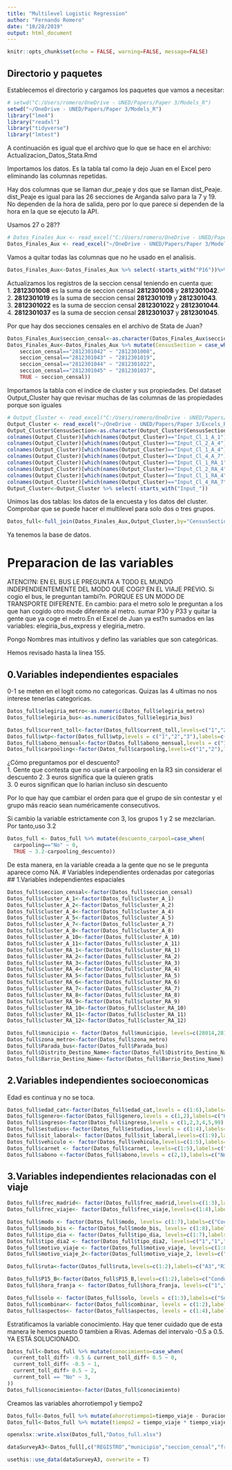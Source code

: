```yaml
---
title: "Multilevel Logistic Regression"
author: "Fernando Romero"
date: "10/28/2019"
output: html_document
---
```


```r
knitr::opts_chunk$set(echo = FALSE, warning=FALSE, message=FALSE)
```

## Directorio y paquetes

Establecemos el directorio y cargamos los paquetes que vamos a necesitar:

```r
# setwd("C:/Users/romero/OneDrive - UNED/Papers/Paper 3/Models_R")
setwd("~/OneDrive - UNED/Papers/Paper 3/Models_R")
library("lme4")
library("readxl")
library("tidyverse")
library("lmtest")
```

A continuación es igual que el archivo que lo que se hace en el archivo: Actualizacion_Datos_Stata.Rmd

Importamos los datos. Es la tabla tal como la dejo Juan en el Excel pero eliminando las columnas repetidas.

Hay dos columnas que se llaman dur_peaje y dos que se llaman dist_Peaje. dist_Peaje es igual para las 26 secciones de Arganda salvo para la 7 y 19. No dependen de la hora de salida, pero por lo que parece si dependen de la hora en la que se ejecuto la API.

Usamos 27 o 28??
```r
# Datos_Finales_Aux <- read_excel("C:/Users/romero/OneDrive - UNED/Papers/Paper 3/Models_Stata/Datos_Finales_Aux_FR_20191027.xlsx")
Datos_Finales_Aux <- read_excel("~/OneDrive - UNED/Papers/Paper 3/Models_Stata/Datos_Finales_Aux_FR_20191027.xlsx")
```
Vamos a quitar todas las columnas que no he usado en el analisis.
```r
Datos_Finales_Aux<-Datos_Finales_Aux %>% select(-starts_with("P16"))%>% select(-starts_with("P17"))%>% select(-starts_with("P20"))%>% select(-starts_with("P21"))
```


Actualizamos los registros de la seccion censal teniendo en cuenta que:  
1. **2812301008** es la suma de seccion censal **2812301008** y **2812301042**.  
2. **2812301019** es la suma de seccion censal **2812301019** y **2812301043**.  
3. **2812301022** es la suma de seccion censal **2812301022** y **2812301044**.  
4. **2812301037** es la suma de seccion censal **2812301037** y **2812301045**.

Por que hay dos secciones censales en el archivo de Stata de Juan?
```r
Datos_Finales_Aux$seccion_censal<-as.character(Datos_Finales_Aux$seccion_censal)
Datos_Finales_Aux<-Datos_Finales_Aux %>% mutate(CensusSection = case_when(
    seccion_censal=="2812301042" ~ "2812301008",
    seccion_censal=="2812301043" ~ "2812301019",
    seccion_censal=="2812301044" ~ "2812301022",
    seccion_censal=="2812301045" ~ "2812301037",
    TRUE ~ seccion_censal))
```

Importamos la tabla con el indice de cluster y sus propiedades.
Del dataset Output_Cluster hay que revisar muchas de las columnas de las propiedades porque son iguales
```r
# Output_Cluster <- read_excel("C:/Users/romero/OneDrive - UNED/Papers/Paper 3/Excels_Resultados/Output_Cluster.xlsx")
Output_Cluster <- read_excel("~/OneDrive - UNED/Papers/Paper 3/Excels_Resultados/Output_Cluster.xlsx")
Output_Cluster$CensusSection<-as.character(Output_Cluster$CensusSection)
colnames(Output_Cluster)[which(names(Output_Cluster)=="Input_Cl_1_A_1")]<-"Arg_Cluster_Income"
colnames(Output_Cluster)[which(names(Output_Cluster)=="Input_Cl_2_A_4")]<-"Arg_Cluster_Age"
colnames(Output_Cluster)[which(names(Output_Cluster)=="Input_Cl_1_A_4")]<-"Arg_Cluster_Women"
colnames(Output_Cluster)[which(names(Output_Cluster)=="Input_Cl_4_A_7")]<-"Arg_Cluster_Right_Wing"
colnames(Output_Cluster)[which(names(Output_Cluster)=="Input_Cl_1_RA_1")]<-"ArgRiv_Cluster_Income"
colnames(Output_Cluster)[which(names(Output_Cluster)=="Input_Cl_2_RA_4")]<-"ArgRiv_Cluster_Age"
colnames(Output_Cluster)[which(names(Output_Cluster)=="Input_Cl_1_RA_4")]<-"ArgRiv_Cluster_Women"
colnames(Output_Cluster)[which(names(Output_Cluster)=="Input_Cl_4_RA_7")]<-"ArgRiv_Cluster_Right_Wing"
Output_Cluster<-Output_Cluster %>% select(-starts_with("Input_"))
```

Unimos las dos tablas: los datos de la encuesta y los datos del cluster.
Comprobar que se puede hacer el multilevel para solo dos o tres grupos.
```r
Datos_full<-full_join(Datos_Finales_Aux,Output_Cluster,by="CensusSection")
```

Ya tenemos la base de datos.

# Preparacion de las variables

ATENCI?N: EN EL BUS LE PREGUNTA A TODO EL MUNDO INDEPENDIENTEMENTE DEL MODO QUE COGI? EN EL VIAJE PREVIO. 
Si cogio el bus, le preguntan tambi?n. PORQUE ES UN MODO DE TRANSPORTE DIFERENTE.
En cambio: para el metro solo le preguntan a los que han cogido otro mode diferente al metro.
sumar P30 y P33 y quitar la gente que ya coge el metro.En el Excel de Juan ya est?n sumados en las variables: elegiria_bus_express y elegiria_metro.

Pongo Nombres mas intuitivos y defino las variables que son categóricas.

Hemos revisado hasta la linea 155. 

## 0.Variables independientes espaciales
0-1 se meten en el logit como no categoricas. Quizas las 4 ultimas no nos interese tenerlas categoricas.
```r
Datos_full$elegiria_metro<-as.numeric(Datos_full$elegiria_metro)
Datos_full$elegiria_bus<-as.numeric(Datos_full$elegiria_bus)

Datos_full$current_toll<-factor(Datos_full$current_toll,levels=c("1","2"),labels=c("Si","No"))
Datos_full$wtp<-factor(Datos_full$wtp,levels = c("1","2","3"),labels=c("Si","No","No_Destino"))
Datos_full$abono_mensual<-factor(Datos_full$abono_mensual,levels = c("1","2"),labels=c("Si","No"))
Datos_full$carpooling<-factor(Datos_full$carpooling,levels=c("1","2"),labels=c("Si","No"))
```

¿Cómo preguntamos por el descuento?  
1. Gente que contesta que no usaria el carpooling en la R3 sin considerar el descuento
2. 3 euros significa que la quieren gratis  
3. 0 euros significan que lo harian incluso sin descuento

Por lo que hay que cambiar el orden para que el grupo de sin contestar y el grupo más reacio sean numéricamente consecutivos.

Si cambio la variable estrictamente con 3, los grupos 1 y 2 se mezclarian. Por tanto,uso 3.2
```r
Datos_full <- Datos_full %>% mutate(descuento_carpool=case_when(
  carpooling=="No" ~ 0,
  TRUE ~ 3.2-carpooling_descuento))
```

De esta manera, en la variable creada a la gente que no se le pregunta aparece como NA.
# Variables independientes ordenadas por categorias  
## 1.Variables independientes espaciales
```r
Datos_full$seccion_censal<-factor(Datos_full$seccion_censal)
Datos_full$cluster_A_1<-factor(Datos_full$cluster_A_1)
Datos_full$cluster_A_2<-factor(Datos_full$cluster_A_2)
Datos_full$cluster_A_4<-factor(Datos_full$cluster_A_4)
Datos_full$cluster_A_5<-factor(Datos_full$cluster_A_5)
Datos_full$cluster_A_7<-factor(Datos_full$cluster_A_7)
Datos_full$cluster_A_8<-factor(Datos_full$cluster_A_8)
Datos_full$cluster_A_10<-factor(Datos_full$cluster_A_10)
Datos_full$cluster_A_11<-factor(Datos_full$cluster_A_11)
Datos_full$cluster_RA_1<-factor(Datos_full$cluster_RA_1)
Datos_full$cluster_RA_2<-factor(Datos_full$cluster_RA_2)
Datos_full$cluster_RA_3<-factor(Datos_full$cluster_RA_3)
Datos_full$cluster_RA_4<-factor(Datos_full$cluster_RA_4)
Datos_full$cluster_RA_5<-factor(Datos_full$cluster_RA_5)
Datos_full$cluster_RA_6<-factor(Datos_full$cluster_RA_6)
Datos_full$cluster_RA_7<-factor(Datos_full$cluster_RA_7)
Datos_full$cluster_RA_8<-factor(Datos_full$cluster_RA_8)
Datos_full$cluster_RA_9<-factor(Datos_full$cluster_RA_9)
Datos_full$cluster_RA_10<-factor(Datos_full$cluster_RA_10)
Datos_full$cluster_RA_11<-factor(Datos_full$cluster_RA_11)
Datos_full$cluster_RA_12<-factor(Datos_full$cluster_RA_12)

Datos_full$municipio <- factor(Datos_full$municipio, levels=c(28014,28123),labels = c("Arganda","Rivas"))
Datos_full$zona_metro<-factor(Datos_full$zona_metro)
Datos_full$Parada_bus<-factor(Datos_full$Parada_bus)
Datos_full$Distrito_Destino_Name<-factor(Datos_full$Distrito_Destino_Name)
Datos_full$Barrio_Destino_Name<-factor(Datos_full$Barrio_Destino_Name)

```

## 2.Variables independientes socioeconomicas
Edad es continua y no se toca.

```r
Datos_full$edad_cat<-factor(Datos_full$edad_cat,levels = c(1:6),labels=c("15 o menos","De 16 a 26","De 27 a 34","De 35 a 49","De 50 a 64","Mayor de 64"))
Datos_full$genero<-factor(Datos_full$genero,levels = c(1,2),labels=c("Hombre","Mujer"))
Datos_full$ingreso<-factor(Datos_full$ingreso,levels = c(1,2,3,4,5,99),labels=c("Menos_900","900_1600","1600_2500","2500_3000","Mas_3000","NS_NC"))
Datos_full$estudios<-factor(Datos_full$estudios,levels = c(1:4),labels=c("Sin_estudios","Estudios_primarios","Estudios_Secundarios","Estudios_Universitarios"))
Datos_full$sit_laboral<- factor(Datos_full$sit_laboral,levels=c(1:9),labels=c("Employed","Student","Employed_Student","Unpaid_household","Retire","Pensiones","Unemployed_Looking","Unemployed_Not_Looking","Other"))
Datos_full$vehiculo <- factor(Datos_full$vehiculo,levels=c(1:5),labels=c("No","Yes_Driver","Yes_ST_Driver","Yes_No_Driver","Yes_Passenger"))
Datos_full$carnet <- factor(Datos_full$carnet, levels=c(1:5),labels=c("NO","DeMoto","DeCoche","DeMotoYCoche","NoProcede"))
Datos_full$abono <-factor(Datos_full$abono,levels = c(2,1),labels=c("No","Yes"))

```

## 3.Variables independientes relacionadas con el viaje
```r
Datos_full$frec_madrid<- factor(Datos_full$frec_madrid,levels=c(1:3),labels=c("More_3days","1-3days","1_2month"))
Datos_full$frec_viaje<- factor(Datos_full$frec_viaje,levels=c(1:4),labels=c("4 o mas dias a la semana","1-3 dias a la semana","1-2 veces al mes","Menos de una vez al mes"))

Datos_full$modo <- factor(Datos_full$modo, levels= c(1:7),labels=c("Coche","Motocicleta","Bus","Metro","Taxi","VTC","Bus_Discrecional"))
Datos_full$modo_bis <- factor(Datos_full$modo_bis, levels= c(1:8),labels=c("Coche","Motocicleta","Bus","Metro","Taxi","VTC","Bus_Discrecional","R3"))
Datos_full$tipo_dia <- factor(Datos_full$tipo_dia, levels=c(1:7),labels = c("Monday","Tuesday","Wednesday","Thursday","Friday","Saturday","Sunday"))
Datos_full$tipo_dia2 <- factor(Datos_full$tipo_dia2, levels=c("1","1","1","1","1","2","3"),labels = c("Weekday","Weekday","Weekday","Weekday","Weekday","Saturday","Sunday"))
Datos_full$motivo_viaje <- factor(Datos_full$motivo_viaje, levels=c(1:8),labels = c("Work_Studies","Working_Affairs","Personal_Affairs","Leisure","Shopping","Doctor","Visiting_Friends","Other"))
Datos_full$motivo_viaje_2<-factor(Datos_full$motivo_viaje_2, levels=c("1","2"),labels=c("Work_Studies","Non_Work_Studies"))

Datos_full$ruta<-factor(Datos_full$ruta,levels=c(1:2),labels=c("A3","R3"))

Datos_full$P15_B<-factor(Datos_full$P15_B,levels=c(1:2),labels=c("Conductor","Acompanante"))
Datos_full$hora_franja <- factor(Datos_full$hora_franja, levels=c("1","2","3","4","5","6"),labels = c("peak morning","non peak morning","afternoon","peak evening","non peak evening","night"))

Datos_full$solo <- factor(Datos_full$solo, levels = c(1:3),labels=c("Solo","Acompanado","Acompanado_Menores"))
Datos_full$combinar<- factor(Datos_full$combinar, levels = c(1:2),labels=c("Si","No"))
Datos_full$aspectos<- factor(Datos_full$aspectos, levels = c(1:4),labels=c("Tiempo de viaje por congestion (nivel de trafico)","Incidencias en el medio elegido: obras, accidentes, huelgas en transporte publico","Meteorologia","Protocolos de contaminacion en Madrid capital"))

```
Estratificamos la variable conocimiento. Hay que tener cuidado que de esta manera le hemos puesto 0 tambien a Rivas. Ademas del intervalo -0.5 a 0.5. YA ESTÁ SOLUCIONADO.

```r
Datos_full<-Datos_full %>% mutate(conocimiento=case_when(
  current_toll_diff> -0.5 & current_toll_diff< 0.5 ~ 0,
  current_toll_diff< -0.5 ~ 1,
  current_toll_diff> 0.5 ~ 2,
  current_toll == "No" ~ 3,
))
Datos_full$conocimiento<-factor(Datos_full$conocimiento)
```

Creamos las variables ahorrotiempo1 y tiempo2
```r
Datos_full<-Datos_full %>% mutate(ahorrotiempo1=tiempo_viaje - Duracion_Coche_R3)
Datos_full<-Datos_full %>% mutate(tiempo2 = tiempo_viaje * tiempo_viaje)

openxlsx::write.xlsx(Datos_full,"Datos_full.xlsx")

dataSurveyA3<-Datos_full[,c("REGISTRO","municipio","seccion_censal","frec_madrid","genero","edad","edad_cat","sit_laboral","ingreso","estudios","carnet","vehiculo","abono","tipo_dia","tipo_dia2","P12","hora_franja","tiempo_viaje","motivo_viaje","motivo_viaje_2","modo","modo_bis","ruta","P15_B","combinar","solo","frec_viaje","aspectos","current_toll","current_toll_tarifa","current_toll_diff","conocimiento","wtp","wtp_tarifa","wtp_tarifa_2","abono_mensual","abono_mensual_tarifa","vineta_mensual_tarifa_2","carpooling","carpooling_descuento","carpooling_descuento_2","descuento_carpool","elegiria_bus_arganda","elegiria_bus_rivas","elegiria_bus","elegiria_metro_arganda","elegiria_metro_rivas","elegiria_metro","zona_metro","Distancia_min_metro","Parada_bus","Distrito_Destino_Name","Barrio_Destino_Name","ahorrotiempo1","cluster_A_1","cluster_A_2","cluster_A_4","cluster_A_5","cluster_A_7","cluster_A_8","cluster_A_10","cluster_A_11","Arg_Cluster_Income","Arg_Cluster_Age","Arg_Cluster_Women","Arg_Cluster_Right_Wing","cluster_RA_1","cluster_RA_2","cluster_RA_3","cluster_RA_4","cluster_RA_5","cluster_RA_6","cluster_RA_7","cluster_RA_8","cluster_RA_9","cluster_RA_10","cluster_RA_11","cluster_RA_12","ArgRiv_Cluster_Income","ArgRiv_Cluster_Age","ArgRiv_Cluster_Women","ArgRiv_Cluster_Right_Wing")]

usethis::use_data(dataSurveyA3, overwrite = T)
```

